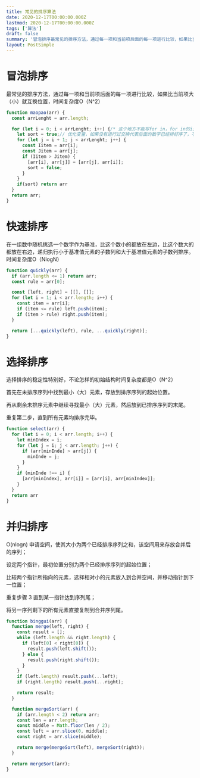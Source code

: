 ```yaml
---
title: 常见的排序算法
date: 2020-12-17T00:00:00.000Z
lastmod: 2020-12-17T00:00:00.000Z
tags: ['算法']
draft: false
summary: '冒泡排序最常见的排序方法，通过每一项和当前项后面的每一项进行比较，如果比当前项大（小）就互换位置，时间复杂度O（N^2）function maopao(arr) {  const arrLeng...'
layout: PostSimple
---
```


# 冒泡排序

最常见的排序方法，通过每一项和当前项后面的每一项进行比较，如果比当前项大（小）就互换位置，时间复杂度O（N^2）
```javascript
function maopao(arr) {
  const arrLenght = arr.length;

  for (let i = 0; i < arrLenght; i++) {/* 这个地方不能写for in，for in的i是字符串，i+1变成了字符串 */
    let sort = true;// 优化变量，如果没有进行过交换代表后面的数字已经排好序了，不用再比较直接返回。
    for (let j = i + 1; j < arrLenght; j++) {
      const Iitem = arr[i];
      const Jitem = arr[j];
      if (Iitem > Jitem) {
        [arr[i], arr[j]] = [arr[j], arr[i]];
        sort = false;
      }
    }
    if(sort) return arr
  }
  return arr;
}
```

# 快速排序

在一组数中随机挑选一个数字作为基准，比这个数小的都放在左边，比这个数大的都放在右边，递归执行小于基准值元素的子数列和大于基准值元素的子数列排序。时间复杂度O（NlogN）
```javascript
function quickly(arr) {
  if (arr.length <= 1) return arr;
  const rule = arr[0];

  const [left, right] = [[], []];
  for (let i = 1; i < arr.length; i++) {
    const item = arr[i];
    if (item <= rule) left.push(item);
    if (item > rule) right.push(item);
  }

  return [...quickly(left), rule, ...quickly(right)];
}
```

# 选择排序

选择排序的稳定性特别好，不论怎样的初始结构时间复杂度都是O（N^2）

首先在未排序序列中找到最小（大）元素，存放到排序序列的起始位置。

再从剩余未排序元素中继续寻找最小（大）元素，然后放到已排序序列的末尾。

重复第二步，直到所有元素均排序完毕。
```javascript
function select(arr) {
  for (let i = 0; i < arr.length; i++) {
    let minIndex = i;
    for (let j = i; j < arr.length; j++) {
      if (arr[minInde] > arr[j]) {
        minInde = j;
      }
    }
    if (minInde !== i) {
      [arr[minIndex], arr[i]] = [arr[i], arr[minIndex]];
    }
  }
  return arr
}
```
# 并归排序
O(nlogn) 
申请空间，使其大小为两个已经排序序列之和，该空间用来存放合并后的序列；

设定两个指针，最初位置分别为两个已经排序序列的起始位置；

比较两个指针所指向的元素，选择相对小的元素放入到合并空间，并移动指针到下一位置；

重复步骤 3 直到某一指针达到序列尾；

将另一序列剩下的所有元素直接复制到合并序列尾。
```javascript
function binggui(arr) {
  function merge(left, right) {
    const result = [];
    while (left.length && right.length) {
      if (left[0] < right[0]) {
        result.push(left.shift());
      } else {
        result.push(right.shift());
      }
    }
    if (left.length) result.push(...left);
    if (right.length) result.push(...right);

    return result;
  }

  function mergeSort(arr) {
    if (arr.length < 2) return arr;
    const len = arr.length;
    const middle = Math.floor(len / 2);
    const left = arr.slice(0, middle);
    const right = arr.slice(middle);

    return merge(mergeSort(left), mergeSort(right));
  }

  return mergeSort(arr);
}
```
